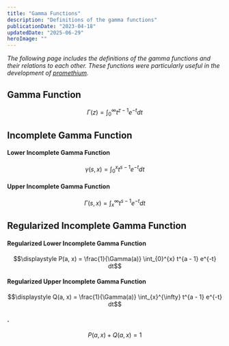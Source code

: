```yaml
---
title: "Gamma Functions"
description: "Definitions of the gamma functions"
publicationDate: "2023-04-18"
updatedDate: "2025-06-29"
heroImage: ""
---
```


_The following page includes the definitions of the gamma functions and their relations to each other.
These functions were particularly useful in the development of [promethium](https://github.com/berkay-yalin/promethium)._

## Gamma Function

$$\displaystyle \Gamma(z) = \int_{0}^{\infty} t^{z - 1} e^{-t} dt$$

## Incomplete Gamma Function

#### Lower Incomplete Gamma Function

$$\displaystyle \gamma(s, x) = \int_{0}^{x} t^{s - 1} e^{-t} dt$$

#### Upper Incomplete Gamma Function

$$\displaystyle \Gamma(s, x) = \int_{x}^{\infty} t^{s - 1} e^{-t} dt$$

## Regularized Incomplete Gamma Function

#### Regularized Lower Incomplete Gamma Function

$$\displaystyle P(a, x) = \frac{1}{\Gamma(a)} \int_{0}^{x} t^{a - 1} e^{-t} dt$$

#### Regularized Upper Incomplete Gamma Function

$$\displaystyle Q(a, x) = \frac{1}{\Gamma(a)} \int_{x}^{\infty} t^{a - 1} e^{-t} dt$$

#### .

$$\displaystyle P(a, x) + Q(a, x) = 1$$
